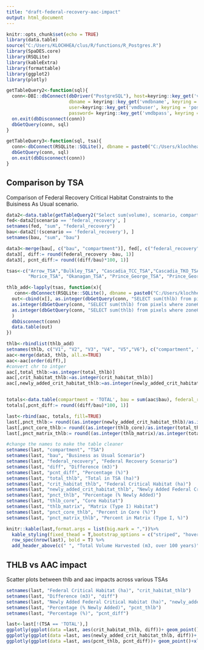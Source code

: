 ```yaml
---
title: "draft-federal-recovery-aac-impact"
output: html_document
---
```


```r
knitr::opts_chunk$set(echo = TRUE)
library(data.table)
source("C:/Users/KLOCHHEA/clus/R/functions/R_Postgres.R")
library(SpaDES.core)
library(RSQLite)
library(kableExtra)
library(formattable)
library(ggplot2)
library(plotly)

getTableQuery2<-function(sql){
  conn<-DBI::dbConnect(dbDriver("PostgreSQL"), host=keyring::key_get('vmdbhost', keyring = 'postgreSQL'), 
                       dbname = keyring::key_get('vmdbname', keyring = 'postgreSQL'), port='5432' ,
                       user=keyring::key_get('vmdbuser', keyring = 'postgreSQL') ,
                       password= keyring::key_get('vmdbpass', keyring = 'postgreSQL'))
  on.exit(dbDisconnect(conn))
  dbGetQuery(conn, sql)
}

getTableQuery3<-function(sql, tsa){
  conn<-dbConnect(RSQLite::SQLite(), dbname = paste0("C:/Users/klochhea/clus/R/SpaDES-modules/dataLoaderCLUS/", tsa, "_clusdb.sqlite"))
  dbGetQuery(conn, sql)
  on.exit(dbDisconnect(conn))
}
```

## Comparison by TSA

Comparison of Federal Recovery Critical Habitat Constraints to the Buisiness As Usual scenario. 

```r
data2<-data.table(getTableQuery2("Select sum(volume), scenario, compartment from province.harvest group by scenario, compartment order by compartment, scenario"))
fed<-data2[scenario == 'federal_recovery', ]
setnames(fed, "sum", "federal_recovery")
bau<-data2[!(scenario == 'federal_recovery'), ]
setnames(bau, "sum", "bau")

data3<-merge(bau[, c("bau", "compartment")], fed[, c("federal_recovery", "compartment")])
data3[, diff:= round(federal_recovery -bau, 1)]
data3[, pcnt_diff:= round((diff/bau)*100, 1)]

tsas<-c("Arrow_TSA","Bulkley_TSA", "Cascadia_TCC_TSA","Cascadia_TKO_TSA","Cascadia_TOC_TSA", "Cranbrook_TSA", "Dawson_Creek_TSA", "Fort_St_John_TSA", "Fort_St_John_Core_TSA", "Golden_TSA", "Hundred_Mile_House_TSA", "Invermere_TSA", "Kamloops_TSA", "Kootenay_Lake_TSA", "Lakes_TSA", "MacKenzie_TSA", "MacKenzie_SW_TSA",
        "Morice_TSA", "Okanagan_TSA", "Prince_George_TSA", "Prince_George_North_TSA", "Quesnel_TSA", "Revelstoke_TSA", "Robson_Valley_TSA", "Williams_Lake_TSA")

thlb_add<-lapply(tsas, function(x){
   conn<-dbConnect(RSQLite::SQLite(), dbname = paste0("C:/Users/klochhea/clus/R/SpaDES-modules/dataLoaderCLUS/",x[],"_clusdb.sqlite"))
  out<-cbind(x[], as.integer(dbGetQuery(conn, "SELECT sum(thlb) from pixels")), as.integer(dbGetQuery(conn, "SELECT sum(thlb) from pixels where zone6 >= 0")), as.integer(dbGetQuery(conn, "SELECT sum(thlb) from pixels where zone6 >= 0 and zone5 is null and zone4 is null and zone3 is null and zone2 is null")),
  as.integer(dbGetQuery(conn, "SELECT sum(thlb) from pixels where zone6 = 0")),
  as.integer(dbGetQuery(conn, "SELECT sum(thlb) from pixels where zone6 > 0"))
  )
  dbDisconnect(conn)
  data.table(out)
})

thlb<-rbindlist(thlb_add)
setnames(thlb, c("V1", "V2", "V3", "V4", "V5","V6"), c("compartment", "total_thlb", "crit_habitat_thlb", "newly_added_crit_habitat_thlb", "thlb_core", "thlb_matrix"))
aac<-merge(data3, thlb, all.x=TRUE)
aac<-aac[order(diff),]
#convert chr to intger
aac[,total_thlb:=as.integer(total_thlb)]
aac[,crit_habitat_thlb:=as.integer(crit_habitat_thlb)]
aac[,newly_added_crit_habitat_thlb:=as.integer(newly_added_crit_habitat_thlb)]


totals<-data.table(compartment = 'TOTAL', bau = sum(aac$bau), federal_recovery= sum(aac$federal_recovery), diff = sum(aac$diff), total_thlb = sum(as.integer(aac$total_thlb),na.rm=T), crit_habitat_thlb = sum(as.integer(aac$crit_habitat_thlb),na.rm=T), newly_added_crit_habitat_thlb = sum(as.integer(aac$newly_added_crit_habitat_thlb),na.rm=T))
totals[,pcnt_diff:= round((diff/bau)*100, 1)]

last<-rbind(aac, totals, fill=TRUE)
last[,pnct_thlb:= round((as.integer(newly_added_crit_habitat_thlb)/as.integer(total_thlb))*100,1)]
last[,pnct_core_thlb:= round((as.integer(thlb_core)/as.integer(total_thlb))*100,1)]
last[,pnct_matrix_thlb:= round((as.integer(thlb_matrix)/as.integer(total_thlb))*100,1)]

#change the names to make the table cleaner
setnames(last, "compartment", "TSA")
setnames(last, "bau", "Business as Usual Scenario")
setnames(last, "federal_recovery", "Federal Recovery Scenario")
setnames(last, "diff", "Difference (m3)")
setnames(last, "pcnt_diff", "Percentage (%)")
setnames(last, "total_thlb", "Total in TSA (ha)")
setnames(last, "crit_habitat_thlb", "Federal Critical Habitat (ha)")
setnames(last, "newly_added_crit_habitat_thlb", "Newly Added Federal Critical Habitat (ha)")
setnames(last, "pnct_thlb", "Percentage (% Newly Added)")
setnames(last, "thlb_core", "Core Habitat")
setnames(last, "thlb_matrix", "Matrix (Type I) Habitat")
setnames(last, "pnct_core_thlb", "Percent in Core (%)")
setnames(last, "pnct_matrix_thlb", "Percent in Matrix (Type I, %)")

knitr::kable(last,format.args = list(big.mark = ","))%>%
  kable_styling(fixed_thead = T,bootstrap_options = c("striped", "hover"))%>%
  row_spec(nrow(last), bold = T) %>%
  add_header_above(c(" ", "Total Volume Harvested (m3, over 100 years)" = 2, "AAC Impact" = 2, "THLB Impact" = 8))
```

## THLB vs AAC impact

Scatter plots between thlb and aac impacts across various TSAs

```r
setnames(last, "Federal Critical Habitat (ha)", "crit_habitat_thlb")
setnames(last, "Difference (m3)", "diff")
setnames(last, "Newly Added Federal Critical Habitat (ha)", "newly_added_crit_habitat_thlb")
setnames(last, "Percentage (% Newly Added)", "pcnt_thlb")
setnames(last, "Percentage (%)", "pcnt_diff")

last<-last[!(TSA == 'TOTAL'),]
ggplotly(ggplot(data =last, aes(crit_habitat_thlb, diff))+ geom_point() +xlab("Critical Habitat THLB (ha)") + ylab("AAC Impact (m3)") +geom_text(label= last$TSA, size = 2))
ggplotly(ggplot(data =last, aes(newly_added_crit_habitat_thlb, diff))+ geom_point()+xlab("Newly Added Critical Habitat THLB (ha)") + ylab("AAC Impact (m3)")+geom_text(label= last$TSA, size = 2))
ggplotly(ggplot(data =last, aes(pcnt_thlb, pcnt_diff))+ geom_point()+xlab("Percent Newly Added Critical Habitat THLB (%)") + ylab("AAC Impact in Percent of BAU (%)")+geom_text(label= last$TSA, size = 2))

```
